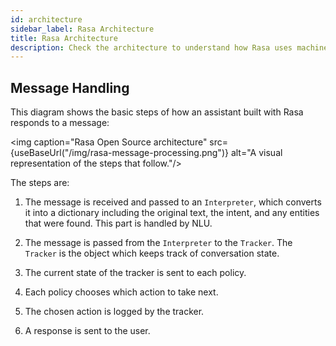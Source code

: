 ```yaml
---
id: architecture
sidebar_label: Rasa Architecture
title: Rasa Architecture
description: Check the architecture to understand how Rasa uses machine learning, context and state of the conversation to predict the next action of the AI Assistant.
---
```


## Message Handling

This diagram shows the basic steps of how an assistant built with Rasa
responds to a message:



<img caption="Rasa Open Source architecture" src={useBaseUrl("/img/rasa-message-processing.png")}
alt="A visual representation of the steps that follow."/>

The steps are:

1. The message is received and passed to an `Interpreter`, which
   converts it into a dictionary including the original text, the intent,
   and any entities that were found. This part is handled by NLU.

2. The message is passed from the `Interpreter` to the `Tracker`.
   The `Tracker` is the object which keeps track of conversation state.

3. The current state of the tracker is sent to each policy.

4. Each policy chooses which action to take next.

5. The chosen action is logged by the tracker.

6. A response is sent to the user.
